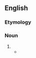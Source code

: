 {{also|bin man}}
==English==

===Etymology===
{{suffix|en|bin|man}}

===Noun===
{{en-noun|binmen}}

# {{alternative spelling of|en|bin man}}
#* {{quote-journal|en|date=2022 September 7|author=Philip Haigh|title=Comment: More strikes and poor morale|journal=RAIL|issue=965|page=3|text=Postmen, '''binmen''', dock workers, even barristers are now on strike. Where will all this end?}}